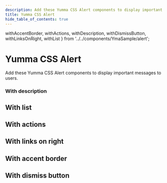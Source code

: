 ```yaml
---
description: Add these Yumma CSS Alert components to display important messages to users.
title: Yumma CSS Alert
hide_table_of_contents: true
---
```


  withAccentBorder,
  withActions,
  withDescription,
  withDismissButton,
  withLinksOnRight,
  withList
} from '../../components/YmaSample/alert';

# Yumma CSS Alert

Add these Yumma CSS Alert components to display important messages to users.

### With description

<YmaPreview
  codeData = {withDescription}
  usePadding
  useTabs
  useVersion = 'release'
/>

## With list

<YmaPreview
  codeData = {withList}
  usePadding
  useTabs
  useVersion = 'release'
/>

## With actions

<YmaPreview
  codeData = {withActions}
  usePadding
  useTabs
  useVersion = 'release'
/>

## With links on right

<YmaPreview
  codeData = {withLinksOnRight}
  usePadding
  useTabs
  useVersion = 'release'
/>

## With accent border

<YmaPreview
  codeData = {withAccentBorder}
  usePadding
  useTabs
  useVersion = 'release'
/>

## With dismiss button

<YmaPreview
  codeData = {withDismissButton}
  usePadding
  useTabs
  useVersion = 'release'
/>